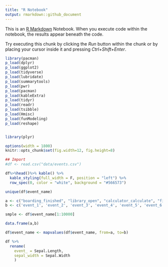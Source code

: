 ```yaml
---
title: "R Notebook" 
output: rmarkdown::github_document
---
```


This is an [R Markdown](http://rmarkdown.rstudio.com) Notebook. When you execute code within the notebook, the results appear beneath the code.

Try executing this chunk by clicking the *Run* button within the chunk or by placing your cursor inside it and pressing *Ctrl+Shift+Enter*.



```r
library(pacman)
p_load(dplyr)
p_load(ggplot2)
p_load(tidyverse)
p_load(lubridate)
p_load(summarytools)
p_load(pwr)
p_load(pacman)
p_load(kableExtra)
p_load(tidyr)
p_load(readr)
p_load(tsibble)
p_load(Hmisc)
p_load(funModeling)
p_load(reshape)


library(plyr)

```

```r
options(width = 1800)
knitr::opts_chunk$set(fig.width=12, fig.height=8)
```


```r
## Import
#df <- read.csv("data/events.csv")
```
```r
df%>%head()%>% kable() %>%
  kable_styling(full_width = F, position = "left") %>%
  row_spec(0, color = "white", background = "#566573")

```


```r

unique(df$event_name)

```

```r

a <- c("boarding_finished", "library_open", "calculator_calculate", "first_open", "boarding_accept_language", "diagnosis_open_camera", "diagnosis_detect_crop_group", "diagnosis_detect_crop", "diagnosis_detect_pathogen", "diagnosis_detect_other", "diagnosis_detect_object", "community_open_post")
b <- c('event_1', 'event_2', 'event_3', 'event_4', 'event_5', 'event_6', 'event_7', 'event_8', 'event_9', 'event_10', 'event_11', 'event_12')

smple <- df$event_name[1:10000]
```

```r

data.frame(a,b)

```



```r

df$event_name <- mapvalues(df$event_name, from=a, to=b)


```

```r

df %>%
  rename(
    event_ = Sepal.Length,
    sepal_width = Sepal.Width
    )

```
